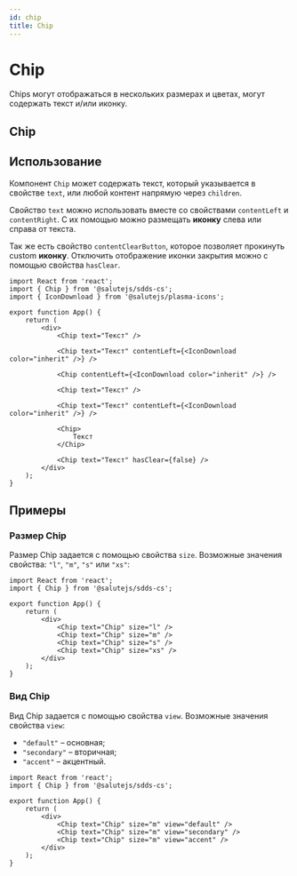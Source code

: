 ```yaml
---
id: chip
title: Chip
---
```



# Chip
Chips могут отображаться в нескольких размерах и цветах, могут содержать текст и/или иконку.

## Chip
<Description name="Chip" />
<PropsTable name="Chip" exclude={['css', 'focused']} />

## Использование
Компонент `Chip` может содержать текст, который указывается в
свойстве `text`, или любой контент напрямую через `children`.

Свойство `text` можно использовать вместе со свойствами `contentLeft` и `contentRight`.
С их помощью можно размещать **иконку** слева или справа от текста.

Так же есть свойство `contentClearButton`, которое позволяет прокинуть custom **иконку**.
Отключить отображение иконки закрытия можно с помощью свойства `hasClear`.

```tsx live
import React from 'react';
import { Chip } from '@salutejs/sdds-cs';
import { IconDownload } from '@salutejs/plasma-icons';

export function App() {
    return (
        <div>
            <Chip text="Текст" />

            <Chip text="Текст" contentLeft={<IconDownload color="inherit" />} />

            <Chip contentLeft={<IconDownload color="inherit" />} />

            <Chip text="Текст" />

            <Chip text="Текст" contentLeft={<IconDownload color="inherit" />} />

            <Chip>
                Текст
            </Chip>

            <Chip text="Текст" hasClear={false} />
        </div>
    );
}
```

## Примеры

### Размер Chip
Размер Chip задается с помощью свойства `size`. Возможные значения свойства: `"l"`, `"m"`, `"s"` или `"xs"`:

```tsx live
import React from 'react';
import { Chip } from '@salutejs/sdds-cs';

export function App() {
    return (
        <div>
            <Chip text="Chip" size="l" />
            <Chip text="Chip" size="m" />
            <Chip text="Chip" size="s" />
            <Chip text="Chip" size="xs" />
        </div>
    );
}
```

### Вид Chip
Вид Chip задается с помощью свойства `view`. Возможные значения свойства `view`:
+ `"default"` – основная;
+ `"secondary"` – вторичная;
+ `"accent"` – акцентный.

```tsx live
import React from 'react';
import { Chip } from '@salutejs/sdds-cs';

export function App() {
    return (
        <div>
            <Chip text="Chip" size="m" view="default" />
            <Chip text="Chip" size="m" view="secondary" />
            <Chip text="Chip" size="m" view="accent" />
        </div>
    );
}
```
